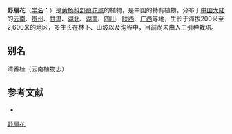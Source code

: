 {{Speciesbox
| name = 野扇花
| status = 
| status_system = 
| image =
| genus = Sarcococca
| species = ruscifolia
| authority = Stapf
}}

'''野扇花'''（[[学名|学名]]：{{lang|la|''Sarcococca ruscifolia''}}）是[[黄杨科|黄杨科]][[野扇花属|野扇花属]]的植物，是中国的特有植物。分布于[[中国大陆|中国大陆]]的[[云南|云南]]、[[贵州|贵州]]、[[甘肃|甘肃]]、[[湖北|湖北]]、[[湖南|湖南]]、[[四川|四川]]、[[陕西|陕西]]、[[广西|广西]]等地，生长于海拔200米至2,600米的地区，多生长在林下、山坡以及沟谷中，目前尚未由人工引种栽培。

== 别名 ==
清香桂（云南植物志）

== 参考文献 ==
<div class="references-small">
* {{cite web| url =http://www.bioinfo.cn/db05/KmzwSpecies.php?action=view&id=3038| title =野扇花| work =《中国高等植物数据库全库》| publisher =中国科学院微生物研究所| author =昆明植物研究所| accessdate =2009-02-23| deadurl =yes| archiveurl =https://web.archive.org/web/20160305110823/http://www.bioinfo.cn/db05/KmzwSpecies.php?action=view&id=3038| archivedate =2016-03-05}}
</div>
{{Taxonbar|from=Q3473540}}

[[Category:野扇花属|野扇花]]


{{植物小作品}}